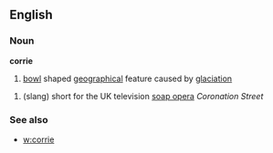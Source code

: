==English==
===Noun===
'''corrie'''
#[[bowl]] shaped [[geographical]] feature caused by [[glaciation]]

#(slang) short for the UK television [[soap opera]] ''Coronation Street''


===See also===
*[[w:corrie]]